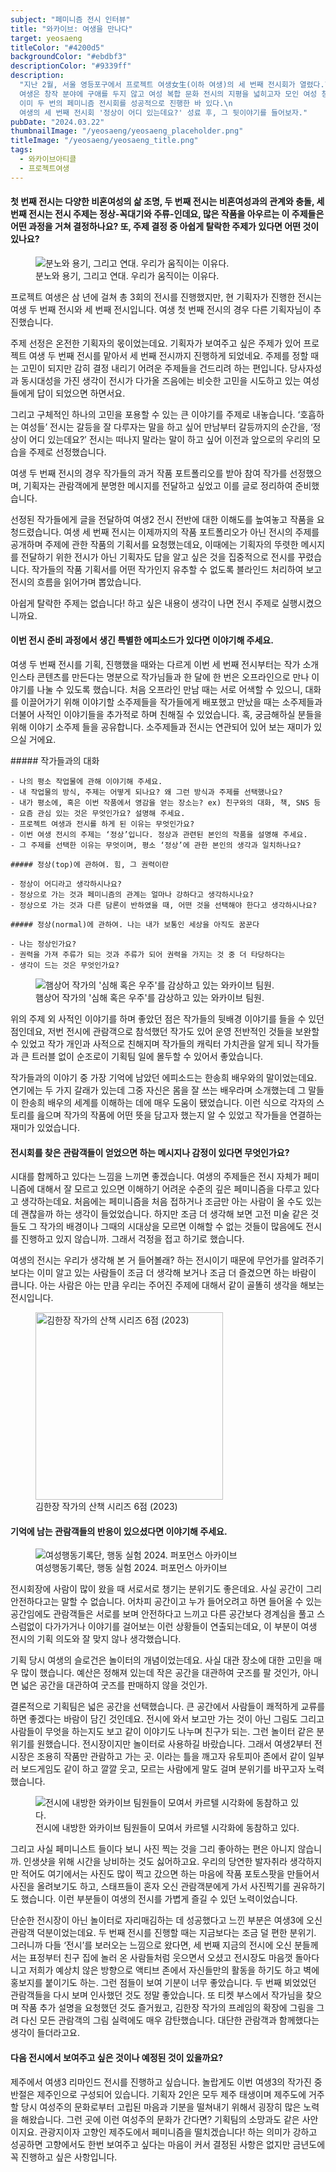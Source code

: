 ```yaml
---
subject: "페미니즘 전시 인터뷰"
title: "와카이브: 여생을 만나다"
target: yeosaeng
titleColor: "#4200d5"
backgroundColor: "#ebdbf3"
descriptionColor: "#9339ff"
description:
  "지난 2월, 서울 영등포구에서 프로젝트 여생女生(이하 여생)의 세 번째 전시회가 열렸다.\n
  여생은 창작 분야에 구애를 두지 않고 여성 복합 문화 전시의 지평을 넓히고자 모인 여성 창작인 그룹으로,\n
  이미 두 번의 페미니즘 전시회를 성공적으로 진행한 바 있다.\n
  여생의 세 번째 전시회 '정상이 어디 있는데요?' 성료 후, 그 뒷이야기를 들어보자."
pubDate: "2024.03.22"
thumbnailImage: "/yeosaeng/yeosaeng_placeholder.png"
titleImage: "/yeosaeng/yeosaeng_title.png"
tags:
  - 와카이브아티클
  - 프로젝트여생
---
```


#### 첫 번째 전시는 다양한 비혼여성의 삶 조명, 두 번째 전시는 비혼여성과의 관계와 충돌, 세 번째 전시는 전시 주제는 정상-꼭대기와 주류-인데요, 많은 작품을 아우르는 이 주제들은 어떤 과정을 거쳐 결정하나요? 또, 주제 결정 중 아쉽게 탈락한 주제가 있다면 어떤 것이 있나요?

<figure class="float-right">
  <img
    src="/yeosaeng/yeosaeng_img_1.jpeg"
    alt="분노와 용기, 그리고 연대. 우리가 움직이는 이유다."
  />
  <figcaption>분노와 용기, 그리고 연대. 우리가 움직이는 이유다.</figcaption>
</figure>

프로젝트 여생은 삼 년에 걸쳐 총 3회의 전시를 진행했지만, 현 기획자가 진행한 전시는 여생 두 번째 전시와 세 번째 전시입니다. 여생 첫 번째 전시의 경우 다른 기획자님이 추진했습니다.

주제 선정은 온전한 기획자의 몫이었는데요. 기획자가 보여주고 싶은 주제가 있어 프로젝트 여생 두 번째 전시를 맡아서 세 번째 전시까지 진행하게 되었네요. 주제를 정할 때는 고민이 되지만 감히 결정 내리기 어려운 주제들을 건드리려 하는 편입니다. 당사자성과 동시대성을 가진 생각이 전시가 다가올 즈음에는 비슷한 고민을 시도하고 있는 여성들에게 답이 되었으면 하면서요.

그리고 구체적인 하나의 고민을 포용할 수 있는 큰 이야기를 주제로 내놓습니다. ‘호흡하는 여성들’ 전시는 갈등을 잘 다루자는 말을 하고 싶어 만남부터 갈등까지의 순간을, ‘정상이 어디 있는데요?’ 전시는 떠나지 말라는 말이 하고 싶어 이전과 앞으로의 우리의 모습을 주제로 선정했습니다.

여생 두 번째 전시의 경우 작가들의 과거 작품 포트폴리오를 받아 참여 작가를 선정했으며, 기획자는 관람객에게 분명한 메시지를 전달하고 싶었고 이를 글로 정리하여 준비했습니다.

선정된 작가들에게 글을 전달하여 여생2 전시 전반에 대한 이해도를 높여놓고 작품을 요청드렸습니다. 여생 세 번째 전시는 이제까지의 작품 포트폴리오가 아닌 전시의 주제를 공개하며 주제에 관한 작품의 기획서를 요청했는데요, 이때에는 기획자의 뚜렷한 메시지를 전달하기 위한 전시가 아닌 기획자도 답을 알고 싶은 것을 집중적으로 전시를 꾸렸습니다. 작가들의 작품 기획서를 어떤 작가인지 유추할 수 없도록 블라인드 처리하여 보고 전시의 흐름을 읽어가며 뽑았습니다.

아쉽게 탈락한 주제는 없습니다! 하고 싶은 내용이 생각이 나면 전시 주제로 실행시켰으니까요.

#### 이번 전시 준비 과정에서 생긴 특별한 에피소드가 있다면 이야기해 주세요.

여생 두 번째 전시를 기획, 진행했을 때와는 다르게 이번 세 번째 전시부터는 작가 소개 인스타 콘텐츠를 만든다는 명분으로 작가님들과 한 달에 한 번은 오프라인으로 만나 이야기를 나눌 수 있도록 했습니다. 처음 오프라인 만남 때는 서로 어색할 수 있으니, 대화를 이끌어가기 위해 이야기할 소주제들을 작가들에게 배포했고 만났을 때는 소주제들과 더불어 사적인 이야기들을 추가적로 하며 친해질 수 있었습니다. 혹, 궁금해하실 분들을 위해 이야기 소주제 들을 공유합니다. 소주제들과 전시는 연관되어 있어 보는 재미가 있으실 거에요.

<div class="flex-row">
  <div>
    ##### 작가들과의 대화

    - 나의 평소 작업물에 관해 이야기해 주세요.
    - 내 작업물의 방식, 주제는 어떻게 되나요? 왜 그런 방식과 주제를 선택했나요?
    - 내가 평소에, 혹은 이번 작품에서 영감을 얻는 장소는? ex) 친구와의 대화, 책, SNS 등
    - 요즘 관심 있는 것은 무엇인가요? 설명해 주세요.
    - 프로젝트 여생과 전시를 하게 된 이유는 무엇인가요?
    - 이번 여생 전시의 주제는 ‘정상’입니다. 정상과 관련된 본인의 작품을 설명해 주세요.
    - 그 주제를 선택한 이유는 무엇이며, 평소 ‘정상’에 관한 본인의 생각과 일치하나요?

    ##### 정상(top)에 관하여. 힘, 그 권력이란

    - 정상이 어디라고 생각하시나요?
    - 정상으로 가는 것과 페미니즘의 관계는 얼마나 강하다고 생각하시나요?
    - 정상으로 가는 것과 다른 담론이 반하였을 때, 어떤 것을 선택해야 한다고 생각하시나요?

    ##### 정상(normal)에 관하여. 나는 내가 보통인 세상을 아직도 꿈꾼다

    - 나는 정상인가요?
    - 권력을 가져 주류가 되는 것과 주류가 되어 권력을 가지는 것 중 더 타당하다는
    - 생각이 드는 것은 무엇인가요?

  </div>
  <figure>
    <img
      src="/yeosaeng/yeosaeng_img_7.JPEG"
      alt="햄상어 작가의 '심해 혹은 우주'를 감상하고 있는 와카이브 팀원."
    />
    <figcaption>
      햄상어 작가의 '심해 혹은 우주'를 감상하고 있는 와카이브 팀원.
    </figcaption>

  </figure>
</div>

위의 주제 외 사적인 이야기를 하며 좋았던 점은 작가들의 뒷배경 이야기를 들을 수 있던 점인데요, 저번 전시에 관람객으로 참석했던 작가도 있어 운영 전반적인 것들을 보완할 수 있었고 작가 개인과 사적으로 친해지며 작가들의 캐릭터 가치관을 알게 되니 작가들과 큰 트러블 없이 순조로이 기획팀 일에 몰두할 수 있어서 좋았습니다.

작가들과의 이야기 중 가장 기억에 남았던 에피소드는 한송희 배우와의 말이었는데요. 연기에는 두 가지 갈래가 있는데 그중 자신은 몸을 잘 쓰는 배우라며 소개했는데 그 말들이 한송희 배우의 세계를 이해하는 데에 매우 도움이 됐었습니다. 이런 식으로 각자의 스토리를 읊으며 작가의 작품에 어떤 뜻을 담고자 했는지 알 수 있었고 작가들을 연결하는 재미가 있었습니다.

#### 전시회를 찾은 관람객들이 얻었으면 하는 메시지나 감정이 있다면 무엇인가요?

시대를 함께하고 있다는 느낌을 느끼면 좋겠습니다. 여생의 주제들은 전시 자체가
페미니즘에 대해서 잘 모르고 있으면 이해하기 어려운 수준의 깊은 페미니즘을
다루고 있다고 생각하는데요. 처음에는 페미니즘을 처음 접하거나 조금만 아는
사람이 올 수도 있는데 괜찮을까 하는 생각이 들었었습니다. 하지만 조금 더 생각해
보면 고전 미술 같은 것들도 그 작가의 배경이나 그때의 시대상을 모르면 이해할 수
없는 것들이 많음에도 전시를 진행하고 있지 않습니까. 그래서 걱정을 접고 하기로
했습니다.

여생의 전시는 우리가 생각해 본 거 들어볼래? 하는 전시이기 때문에 무언가를 알려주기보다는 이미 알고 있는 사람들이 조금 더 생각해 보거나 조금 더 즐겼으면 하는 바람이 큽니다. 아는 사람은 아는 만큼 우리는 주어진 주제에 대해서 같이 골똘히 생각을 해보는 전시입니다.

<figure class="horizon">
  <img
    width="300"
    src="/yeosaeng/yeosaeng_img_6.JPEG"
    alt="김한장 작가의 산책 시리즈 6점 (2023)"
  />
  <figcaption>김한장 작가의 산책 시리즈 6점 (2023)</figcaption>
</figure>

#### 기억에 남는 관람객들의 반응이 있으셨다면 이야기해 주세요.

<figure class="float-right">
  <img
    src="/yeosaeng/yeosaeng_img_8.JPEG"
    alt="여성행동기록단, 행동 실험 2024. 퍼포먼스 아카이브"
  />
  <figcaption>여성행동기록단, 행동 실험 2024. 퍼포먼스 아카이브</figcaption>
</figure>

전시회장에 사람이 많이 왔을 때 서로서로 챙기는 분위기도 좋은데요. 사실 공간이 그리 안전하다고는 말할 수 없습니다. 어차피 공간이고 누가 들어오려고 하면 들어올 수 있는 공간임에도 관람객들은 서로를 보며 안전하다고 느끼고 다른 공간보다 경계심을 풀고 스스럼없이 다가가거나 이야기를 걸어보는 이런 상황들이 연출되는데요, 이 부분이 여생 전시의 기획 의도와 잘 맞지 않나 생각했습니다.

기획 당시 여생의 슬로건은 놀이터의 개념이었는데요. 사실 대관 장소에 대한 고민을 매우 많이 했습니다. 예산은 정해져 있는데 작은 공간을 대관하여 굿즈를 팔 것인가, 아니면 넓은 공간을 대관하여 굿즈를 판매하지 않을 것인가.

결론적으로 기획팀은 넓은 공간을 선택했습니다. 큰 공간에서 사람들이 쾌적하게 교류를 하면 좋겠다는 바람이 담긴 것인데요. 전시에 와서 보고만 가는 것이 아닌 그림도 그리고 사람들이 무엇을 하는지도 보고 같이 이야기도 나누며 친구가 되는. 그런 놀이터 같은 분위기를 원했습니다. 전시장이지만 놀이터로 사용하길 바랐습니다. 그래서 여생2부터 전시장은 조용히 작품만 관람하고 가는 곳. 이라는 틀을 깨고자 유토피아 존에서 같이 일부러 보드게임도 같이 하고 깔깔 웃고, 모르는 사람에게 말도 걸며 분위기를 바꾸고자 노력했습니다.

<figure class="float-left">
  <img
    src="/yeosaeng/yeosaeng_img_2.jpeg"
    alt="전시에 내방한 와카이브 팀원들이 모여서 카르텔 시각화에 동참하고 있다."
  />
  <figcaption>
    전시에 내방한 와카이브 팀원들이 모여서 카르텔 시각화에 동참하고 있다.
  </figcaption>
</figure>

그리고 사실 페미니스트 들이다 보니 사진 찍는 것을 그리 좋아하는 편은 아니지 않습니까. 인생샷을 위해 시간을 낭비하는 것도 싫어하고요. 우리의 당연한 발자취라 생각하지만 적어도 여기에서는 사진도 많이 찍고 갔으면 하는 마음에 작품 포토스팟을 만들어서 사진을 올려보기도 하고, 스태프들이 혼자 오신 관람객분에게 가서 사진찍기를 권유하기도 했습니다. 이런 부분들이 여생의 전시를 가볍게 즐길 수 있던 노력이었습니다.

단순한 전시장이 아닌 놀이터로 자리매김하는 데 성공했다고 느낀 부분은 여생3에 오신 관람객 덕분이었는데요. 두 번째 전시를 진행할 때는 지금보다는 조금 덜 편한 분위기. 그러니까 다들 ‘전시’를 보러오는 느낌으로 왔다면, 세 번째 지금의 전시에 오신 분들께서는 표정부터 친구 집에 놀러 온 사람들처럼 웃으면서 오셨고 전시장도 마음껏 돌아다니고 저희가 예상치 않은 방향으로 액티브 존에서 자신들만의 활동을 하기도 하고 벽에 홍보지를 붙이기도 하는. 그런 점들이 보여 기분이 너무 좋았습니다. 두 번째 뵈었었던 관람객들을 다시 보며 인사했던 것도 정말 좋았습니다. 또 티켓 부스에서 작가님을 찾으며 작품 추가 설명을 요청했던 것도 즐거웠고, 김한장 작가의 프레임의 확장에 그림을 그려 다신 모든 관람객의 그림 실력에도 매우 감탄했습니다. 대단한 관람객과 함께했다는 생각이 들더라고요.

#### 다음 전시에서 보여주고 싶은 것이나 예정된 것이 있을까요?

제주에서 여생3 리마인드 전시를 진행하고 싶습니다. 놀랍게도 이번 여생3의 작가진 중 반절은 제주인으로 구성되어 있습니다. 기획자 2인은 모두 제주 태생이며 제주도에 거주할 당시 여성주의 문화로부터 고립된 마음과 기분을 떨쳐내기 위해서 굉장히 많은 노력을 해왔습니다. 그런 곳에 이런 여성주의 문화가 간다면? 기획팀의 소망과도 같은 사안이지요. 관광지이자 고향인 제주도에서 페미니즘을 떨치겠습니다! 하는 의미가 강하고 성공하면 고향에서도 한번 보여주고 싶다는 마음이 커서 결정된 사항은 없지만 금년도에 꼭 진행하고 싶은 사항입니다.
